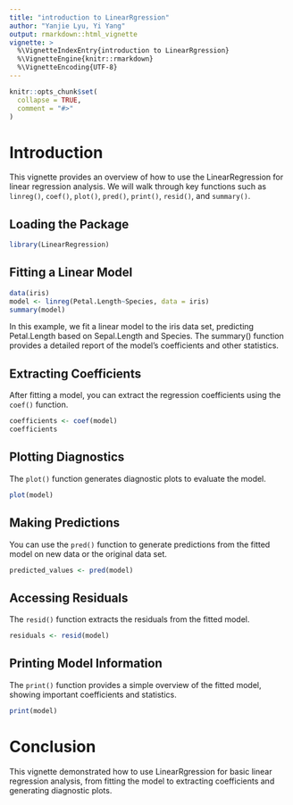 ```yaml
---
title: "introduction to LinearRgression"
author: "Yanjie Lyu, Yi Yang"
output: rmarkdown::html_vignette
vignette: >
  %\VignetteIndexEntry{introduction to LinearRgression}
  %\VignetteEngine{knitr::rmarkdown}
  %\VignetteEncoding{UTF-8}
---
```


```r
knitr::opts_chunk$set(
  collapse = TRUE,
  comment = "#>"
)
```

# Introduction

This vignette provides an overview of how to use the LinearRegression for linear regression analysis. We will walk through key functions such as `linreg()`, `coef()`, `plot()`, `pred()`, `print()`, `resid()`, and `summary()`.

## Loading the Package

```r
library(LinearRegression)
```

## Fitting a Linear Model

```r
data(iris)
model <- linreg(Petal.Length~Species, data = iris)
summary(model)

```

In this example, we fit a linear model to the iris data set, predicting Petal.Length based on Sepal.Length and Species. The summary() function provides a detailed report of the model’s coefficients and other statistics.

## Extracting Coefficients

After fitting a model, you can extract the regression coefficients using the `coef()` function.

```r
coefficients <- coef(model)
coefficients

```

## Plotting Diagnostics

The `plot()` function generates diagnostic plots to evaluate the model.

```r
plot(model)

```

## Making Predictions

You can use the `pred()` function to generate predictions from the fitted model on new data or the original data set.

```r
predicted_values <- pred(model)

```

## Accessing Residuals

The `resid()` function extracts the residuals from the fitted model.

```r
residuals <- resid(model)
```

## Printing Model Information

The `print()` function provides a simple overview of the fitted model, showing important coefficients and statistics.

```r
print(model)

```

# Conclusion

This vignette demonstrated how to use LinearRgression for basic linear regression analysis, from fitting the model to extracting coefficients and generating diagnostic plots.
